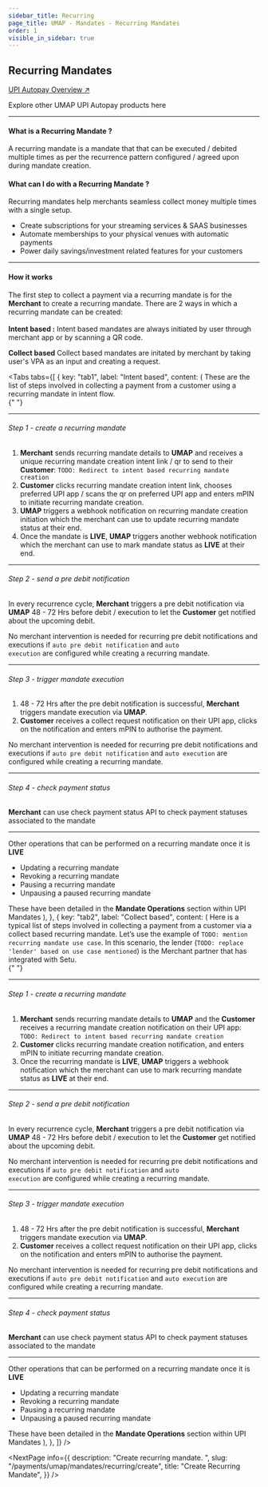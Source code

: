 ```yaml
---
sidebar_title: Recurring
page_title: UMAP - Mandates - Recurring Mandates
order: 1
visible_in_sidebar: true
---
```


## Recurring Mandates

<Card padding="small" shape="rounded">
    <a href="/payments/umap/mandates" target="_blank">
        UPI Autopay Overview ↗
    </a>
    <p>
        Explore other UMAP UPI Autopay products here
    </p>
</Card>

<hr class="primary"/>

#### What is a Recurring Mandate ?

A recurring mandate is a mandate that that can be executed / debited multiple times as per the recurrence pattern configured / agreed upon during mandate creation.

#### What can I do with a Recurring Mandate ?  
Recurring mandates help merchants seamless collect money multiple times with a single setup.
* Create subscriptions for your streaming services & SAAS businesses
* Automate memberships to your physical venues with automatic payments
* Power daily savings/investment related features for your customers

<hr class="primary" />

#### How it works

The first step to collect a payment via a recurring mandate is for the **Merchant** to create a recurring mandate. There are 2 ways in which a recurring mandate can be created:<br/><br/>
**Intent based :** Intent based mandates are always initiated by user through merchant app or by scanning a QR code. 

**Collect based** Collect based mandates are initated by merchant by taking user's VPA as an input and creating a request.

<Tabs
  tabs={[
    {
      key: "tab1",
      label: "Intent based",
      content: (
        <Text>
            These are the list of steps involved in collecting a payment from a customer using a recurring mandate in intent flow.<br/>
            {" "}<br/>
            <hr class="primary"/>
            <h6>Step 1 - create a recurring mandate</h6>
            <ol>
                <li><b>Merchant</b> sends recurring mandate details to <b>UMAP</b> and receives a unique recurring mandate creation intent link / qr to send to their <b>Customer</b>: `TODO: Redirect to intent based recurring mandate creation`</li>
                <li><b>Customer</b> clicks recurring mandate creation intent link, chooses preferred UPI app / scans the qr on preferred UPI app and enters mPIN to initiate recurring mandate creation.</li>
                <li><b>UMAP</b> triggers a webhook notification on recurring mandate creation initiation which the merchant can use to update recurring mandate status at their end.</li>
                <li>Once the mandate is <b>LIVE</b>, <b>UMAP</b> triggers another webhook notification which the merchant can use to mark mandate status as <b>LIVE</b> at their end.</li>
            </ol>
            <hr class="tertiary"/>
            <h6>Step 2 - send a pre debit notification</h6>
            <p>In every recurrence cycle, <b>Merchant</b> triggers a pre debit notification via <b>UMAP</b> 48 - 72 Hrs before debit / execution to let the <b>Customer</b> get notified about the upcoming debit.</p>
            <Callout type="tip">
                No merchant intervention is needed for recurring pre debit notifications and executions if <code>auto pre debit notification</code> and <code>auto execution</code> are configured while creating a recurring mandate.
            </Callout>
            <hr class="tertiary"/>
            <h6>Step 3 - trigger mandate execution</h6>
            <ol>
                <li>48 - 72 Hrs after the pre debit notification is successful, <b>Merchant</b> triggers mandate execution via <b>UMAP</b>.</li>
                <li><b>Customer</b> receives a collect request notification on their UPI app, clicks on the notification and enters mPIN to authorise the payment.</li>
            </ol>
            <Callout type="tip">
                No merchant intervention is needed for recurring pre debit notifications and executions if <code>auto pre debit notification</code> and <code>auto execution</code> are configured while creating a recurring mandate.
            </Callout>
            <hr class="tertiary"/>
            <h6>Step 4 - check payment status</h6>
            <p><b>Merchant</b> can use check payment status API to check payment statuses associated to the mandate</p>
            <hr class = "primary"/>
            Other operations that can be performed on a recurring mandate once it is <b>LIVE</b>
            <ul>
                <li>Updating a recurring mandate</li>
                <li>Revoking a recurring mandate</li>
                <li>Pausing a recurring mandate</li>
                <li>Unpausing a paused recurring mandate</li>
            </ul>
            These have been detailed in the <b>Mandate Operations</b> section within UPI Mandates
        </Text>
        ),
    },
    {
      key: "tab2",
      label: "Collect based",
      content: (
        <Text>
            Here is a typical list of steps involved in collecting a payment from a customer via a collect based recurring mandate. Let’s use the example of `TODO: mention recurring mandate use case`. In this scenario, the lender (`TODO: replace 'lender' based on use case mentioned`) is the Merchant partner that has integrated with Setu.<br/>
            {" "}<br/>
            <hr class="primary"/>
            <h6>Step 1 - create a recurring mandate</h6>
            <ol>
                <li><b>Merchant</b> sends recurring mandate details to <b>UMAP</b> and the <b>Customer</b> receives a recurring mandate creation notification on their UPI app: `TODO: Redirect to intent based recurring mandate creation`</li>
                <li><b>Customer</b> clicks recurring mandate creation notification, and enters mPIN to initiate recurring mandate creation.</li>
                <li>Once the recurring mandate is <b>LIVE</b>, <b>UMAP</b> triggers a webhook notification which the merchant can use to mark recurring mandate status as <b>LIVE</b> at their end.</li>
            </ol>
            <hr class="tertiary"/>
            <h6>Step 2 - send a pre debit notification</h6>
            <p>In every recurrence cycle, <b>Merchant</b> triggers a pre debit notification via <b>UMAP</b> 48 - 72 Hrs before debit / execution to let the <b>Customer</b> get notified about the upcoming debit.</p>
            <Callout type="tip">
                No merchant intervention is needed for recurring pre debit notifications and executions if <code>auto pre debit notification</code> and <code>auto execution</code> are configured while creating a recurring mandate.
            </Callout>
            <hr class="tertiary"/>
            <h6>Step 3 - trigger mandate execution</h6>
            <ol>
                <li>48 - 72 Hrs after the pre debit notification is successful, <b>Merchant</b> triggers mandate execution via <b>UMAP</b>.</li>
                <li><b>Customer</b> receives a collect request notification on their UPI app, clicks on the notification and enters mPIN to authorise the payment.</li>
            </ol>
            <Callout type="tip">
                No merchant intervention is needed for recurring pre debit notifications and executions if <code>auto pre debit notification</code> and <code>auto execution</code> are configured while creating a recurring mandate.
            </Callout>
            <hr class="tertiary"/>
            <h6>Step 4 - check payment status</h6>
            <p><b>Merchant</b> can use check payment status API to check payment statuses associated to the mandate</p>
            <hr class = "primary"/>
            Other operations that can be performed on a recurring mandate once it is <b>LIVE</b>
            <ul>
                <li>Updating a recurring mandate</li>
                <li>Revoking a recurring mandate</li>
                <li>Pausing a recurring mandate</li>
                <li>Unpausing a paused recurring mandate</li>
            </ul>
            These have been detailed in the <b>Mandate Operations</b> section within UPI Mandates
        </Text>
        ),
    },
  ]}
/>

<NextPage
    info={{
        description: "Create recurring mandate.  ",
        slug: "/payments/umap/mandates/recurring/create",
        title: "Create Recurring Mandate",
    }}
/>




